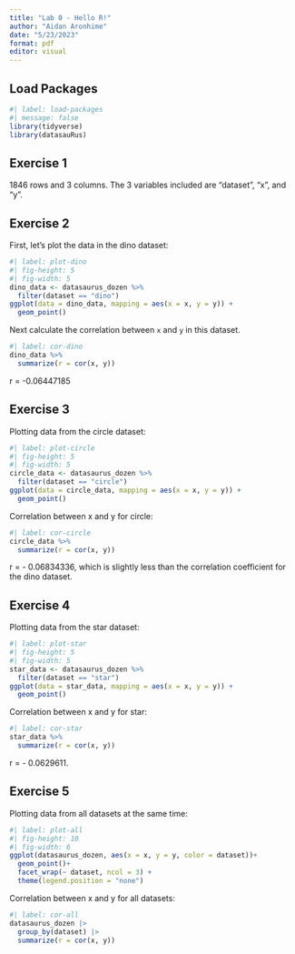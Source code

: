 ```yaml
---
title: "Lab 0 - Hello R!"
author: "Aidan Aronhime"
date: "5/23/2023"
format: pdf
editor: visual
---
```


## Load Packages

```r
#| label: load-packages
#| message: false
library(tidyverse)
library(datasauRus)
```

## Exercise 1

1846 rows and 3 columns. The 3 variables included are "dataset", "x", and "y".

## Exercise 2

First, let's plot the data in the dino dataset:

```r
#| label: plot-dino
#| fig-height: 5
#| fig-width: 5
dino_data <- datasaurus_dozen %>%
  filter(dataset == "dino")
ggplot(data = dino_data, mapping = aes(x = x, y = y)) + 
  geom_point()
```

Next calculate the correlation between `x` and `y` in this dataset.

```r
#| label: cor-dino
dino_data %>%
  summarize(r = cor(x, y))
```

r = -0.06447185

## Exercise 3

Plotting data from the circle dataset:

```r
#| label: plot-circle
#| fig-height: 5
#| fig-width: 5
circle_data <- datasaurus_dozen %>%
  filter(dataset == "circle")
ggplot(data = circle_data, mapping = aes(x = x, y = y)) + 
  geom_point()
```

Correlation between x and y for circle:

```r
#| label: cor-circle
circle_data %>%
  summarize(r = cor(x, y))
```

r = - 0.06834336, which is slightly less than the correlation coefficient for the dino dataset.

## Exercise 4

Plotting data from the star dataset:

```r
#| label: plot-star
#| fig-height: 5
#| fig-width: 5
star_data <- datasaurus_dozen %>%
  filter(dataset == "star")
ggplot(data = star_data, mapping = aes(x = x, y = y)) + 
  geom_point()
```

Correlation between x and y for star:

```r
#| label: cor-star
star_data %>%
  summarize(r = cor(x, y))
```

r = - 0.0629611.

## Exercise 5

Plotting data from all datasets at the same time:

```r
#| label: plot-all
#| fig-height: 10
#| fig-width: 6
ggplot(datasaurus_dozen, aes(x = x, y = y, color = dataset))+
  geom_point()+
  facet_wrap(~ dataset, ncol = 3) +
  theme(legend.position = "none")
```

Correlation between x and y for all datasets:

```r
#| label: cor-all
datasaurus_dozen |>
  group_by(dataset) |>
  summarize(r = cor(x, y))
```
